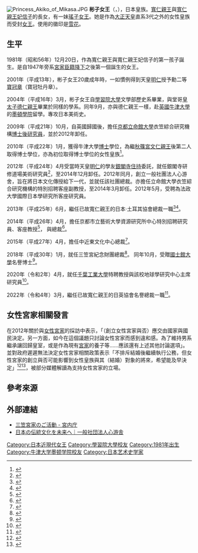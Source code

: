 {{東亞女性歷史人物
|名稱 = 彬子女王
|身份 = [[女王_(日本)|日本女王]]
|國家 = 
|時代 = 
|屆數 = 
|前任 = 
|繼任 = 
|圖片名稱 = Princess Akiko cropped 1 The New Year Greeting 2011 at the Tokyo Imperial Palace.jpg
|圖片大小 = 
|圖片說明 = 於2011年1月2日的新年朝賀中現身
|姓 = 
|穆坤 = <!--清代八旗满洲人物专用-->
|名 = 彬子
|姓名 = 
|字 = 
|最高職務 = 
|封爵 = 女王
|封號 = 
|位號 = 
|位階 = 
|品階 = 
|御稱號 = <!--日本皇族之稱號-->
|宮號1 = <!--日本皇族之宮號-->
|宮號2 = <!--朝鮮王族之宮號-->
|封地 = 
|湯沐邑 = 
|神號 = 
|尊號 = 
|族裔 = 
|信仰 = [[神道教|神道教]]
|旗籍 = <!--清朝旗人專用-->
|氏族 = 
|府邸 = 
|世系 = 
|初名 = 
|乳名 = <!--日本、朝鮮、琉球以外人物用-->
|幼名 = <!--日本人用-->
|兒名 = <!--朝鮮人用-->
|童名 = <!--琉球人用-->
|小字 = 
|號 = 
|法號 = 
|院號 = 
|其他名號 = 
|出生日期 = {{Birth date and age|1981|12|20|df=y}}
|出生地點 = {{Flag|Japan}}[[東京都|東京都]]
|婚年 = 
|逝世日期 = 
|逝世地點 = 
|諡號 = 
|墓葬 = 
|祠廟 = 
|父親 = [[寬仁親王|寬仁親王]]
|嫡母 = 
|母親 = [[寬仁親王妃信子|寬仁親王妃信子]]
|夫 = 
|婚姻名份 = 
|夫之父 = 
|夫之母 = 
|夫之嫡母 = 
|夫之元配 = 
|夫之正室 = 
|夫之繼室 = 
|夫之平妻 = 
|夫之側室 = 
|兄弟 = 
|姊妹 = [[瑤子女王|瑤子女王]]
|嫡兄弟 = 
|嫡姊妹 = 
|庶兄弟 = 
|庶姊妹 = 
|同胞兄弟 = 
|同胞姊妹 = 
|異母兄弟 = 
|異母姊妹 = 
|異父兄弟 = 
|異父姊妹 = 
|繼兄弟 = 
|繼姊妹 = 
|子 = 
|女 = 
|養子 = 
|養女 = 
|繼子 = 
|繼女 = 
|其他親屬 = 
|經歷 = 
|著作 = 
|注釋=
}}
[[File:Princess_Akiko_of_Mikasa.JPG|thumb]]
'''彬子女王'''（{{jpn|j=彬子 女王|hg=あきこ じょおう|rm=Akiko Joō}}，{{bd|1981年|12月20日||}}），日本皇族。[[寬仁親王|寬仁親王]]與[[寬仁親王妃信子|寬仁親王妃信子]]的長女，有一妹[[瑤子女王|瑤子女王]]。她是作為[[大正天皇|大正天皇]]直系3代之外的女性皇族而受封[[女王_(日本)|女王]]。使用的徽印是[[雪花|雪花]]。

==生平==
1981年（昭和56年）12月20日，作為寬仁親王與寬仁親王妃信子的第一孩子誕生。是自1947年旁系[[宮家|宮家]][[臣籍降下|臣籍降下]]之後第一個誕生的女王。

2001年（平成13年），彬子女王20歲成年時，一如慣例得到天皇[[明仁|明仁]]授予勳二等[[寶冠章|寶冠章]]（寶冠牡丹章）。

2004年（平成16年）3月，彬子女王自[[學習院大學|學習院大學]]文學部歷史系畢業，與堂哥[[德仁|皇太子德仁親王]]畢業於同樣的學系。同年9月，亦與德仁親王一樣，赴[[英國|英國]][[牛津大學|牛津大學]]的[[牛津大學墨頓學院|墨頓學院]]留學。專攻日本美術史。

2009年（平成21年）10月，自英國歸國後，擔任[[京都|京都]][[立命館大學|立命館大學]]衣笠綜合研究機構[[博士後|博士後研究員]]，並於2012年卸任。

2010年（平成22年）1月，獲得牛津大學[[博士|博士]]學位，為繼[[秋篠宮文仁親王|秋篠宮文仁親王]]後第二人取得博士學位，亦為初位取得博士學位的女性皇族<ref>{{cite news |language = ja 
|url = https://www.nikkei.com/article/DGXNASDG1000Y_Q1A510C1CR0000/
|title = 彬子さま、26日から訪英　学位授与式に出席 |date = 2011-05-10 |accessdate = 2022-06-24
|archiveurl=http://archive.today/2022.06.23-180738/https://www.nikkei.com/article/DGXNASDG1000Y_Q1A510C1CR0000/
|archivedate=2022-06-24}}</ref>。

2012年（平成24年）4月受當時天皇[[明仁|明仁]]的學友[[銀閣寺|銀閣寺]][[住持|住持]]{{link-ja|有馬頼底}}委託，就任銀閣寺研修道場美術研究員<ref>{{cite news
 |language    = ja
 |url         = https://jisin.jp/entertainment/entertainment-news/1607391/
 |title       = 電話一本で就職決定の三笠宮彬子さま「激安給料で市バス通勤」
 |date        = 2012-05-01
 |accessdate  = 2022-06-24
 |archiveurl  = https://web.archive.org/web/20201025113947/https://jisin.jp/entertainment/entertainment-news/1607391/
 |archivedate = 2020-10-25
}}</ref>，至2014年12月卸任。2012年同月，創立一般社團法人心游舍，旨在將日本文化傳授給下一代，並就任該社團總裁。亦擔任立命館大學衣笠綜合研究機構的特別招聘客座副教授，至2014年3月卸任。2012年5月，受聘為法政大學國際日本學研究所客座研究員。

2013年（平成25年）6月，繼任已故寬仁親王的日本‧土耳其協會總裁一職<ref>{{cite news |language = ja 
|url = https://www.chibanippo.co.jp/newspack/20140404/187158
|title = 彬子さま、トルコ訪問へ　寛仁親王の追悼公演出席 |date = 2014-04-04 |accessdate = 2022-06-24
|archiveurl=http://archive.today/2022.06.23-173601/https://www.chibanippo.co.jp/newspack/20140404/187158
|archivedate=2022-06-24}}</ref><ref>{{Cite web |language=ja 
|url=http://www.tkjts.jp/about/
|title=日本・トルコ協会とは » 概 要
|author=日本・トルコ協会
|accessdate=2022-06-24 |archivedate= 2022-06-24
|archiveurl=http://archive.today/2022.06.23-173954/http://www.tkjts.jp/about/
}}</ref>。

2014年（平成26年）4月，擔任京都市立藝術大學資源研究所中心特別招聘研究員、客座教授<ref>{{Cite web |language=ja 
|url=https://www.kcua.ac.jp/professors/kyakuinkyoju_ichiran/akikojoou/
|title=客員教授一覧 > 彬子女王 
|author=京都市立芸術大学
|accessdate=2022-06-24 |archivedate= 2022-06-24
|archiveurl=http://archive.today/2022.06.23-172915/https://www.kcua.ac.jp/professors/kyakuinkyoju_ichiran/akikojoou/
}}</ref>，
與{{link-ja| 公益社團法人日本職業滑雪教師協會|日本職業スキー教師協会}}總裁<ref>{{Cite web |language=ja 
|url=https://www.sia-japan.or.jp/about#president
|title=SIAとは |author=公益社団法人 日本プロスキー教師協会
|accessdate=2022-06-24 |archivedate= 2022-06-24
|archiveurl=http://archive.today/2022.06.23-172129/https://www.sia-japan.or.jp/about%23president
}}</ref>。

2015年（平成27年）4月，擔任中近東文化中心總裁<ref>{{Cite web |language=ja 
|url=http://www.meccj.or.jp/news/2015/post-9.php
|title=彬子女王殿下の総裁ご就任 |author=中近東文化センター |date=2015-03-31 |accessdate=2022-06-24 |archivedate= 2022-06-24
|archiveurl=http://archive.today/2022.06.23-170821/http://www.meccj.or.jp/news/2015/post-9.php}}</ref>。

2018年（平成30年）1月，就任三笠宮紀念財團總裁<ref>{{cite news |language = ja 
|url = https://www.asahi.com/articles/DA3S13311049.html 
|title = 彬子さま、三笠宮財団総裁に |date = 2018-01-13 |accessdate = 2022-06-24
|archiveurl=http://archive.today/2022.06.23-170511/https://www.asahi.com/articles/DA3S13311049.html
|archivedate=2022-06-24}}</ref>。
同年10月，受贈[[國士館大學|國士館大學]]名譽博士<ref>{{Cite web |language=ja |url=https://www.kokushikan.ac.jp/news/details_12451.html
|title=彬子女王殿下に名誉博士学位を贈呈 |author=国士舘大学 |date=2018-11-09 |accessdate=2022-06-24 |archivedate=2022-06-24
|archiveurl=http://archive.today/2022.06.23-175745/https://www.kokushikan.ac.jp/news/details_12451.html}}</ref>。

2020年（令和2年）4月，就任[[千葉工業大學|千葉工業大學]]特聘教授與該校地球學研究中心主席研究員<ref>{{Cite web |language=ja |url=https://www.it-chiba.ac.jp/media/pr20200401.pdf |title=彬子女王殿下、千葉工業大学特別教授および 千葉工業大学地球学研究センター主席研究員（非常勤）にご就任 |author=千葉工業大学 |date=2020-04-01 |accessdate=2022-06-24 |archive-date=2022-01-15 |archive-url=https://web.archive.org/web/20220115064625/https://www.it-chiba.ac.jp/media/pr20200401.pdf }}</ref>。

2022年（令和4年）3月，繼任已故寬仁親王的日英協會名譽總裁一職<ref>{{cite news |language = ja 
|url = https://www.jiji.com/jc/article?k=2022030100012&g=soc 
|title = 彬子さま、日英協会名誉総裁に |date = 2022-03-01 |accessdate = 2022-06-24
|archiveurl=http://archive.today/2022.06.23-165727/https://www.jiji.com/jc/article?k=2022030100012&g=soc 
|archivedate=2022-06-24}}</ref>。

==女性宮家相關發言==
在2012年關於{{link-ja|皇位繼承問題|皇位継承問題}}與[[女性宮家|女性宮家]]的採訪中表示，「（創立女性宮家與否）應交由國家與國民決定。另一方面，如今在這個議題只討論女性宮家而感到違和感。為了維持男系繼承讓{{link-ja|舊皇族|旧皇族}}回歸皇室，或是作為現有[[宮家|宮家]]的養子等……應該還有上述其他討論選項」。並對政府遲遲無法決定女性宮家相關政策表示「不排斥結婚後繼續執行公務，但女性宮家的創立與否可能影響到女性皇族與其（結婚）對象的將來，希望能及早決定」<ref>{{cite news
 |language    = ja
 |url         = http://mainichi.jp/select/wadai/koushitsu/news/20120107k0000m040108000c.html
 |title       = 寛仁親王家長女・彬子さま：「女性宮家」早い決着を
 |date        = 2012-01-07
 |archiveurl  = https://web.archive.org/web/20120106191824/http://mainichi.jp/select/wadai/koushitsu/news/20120107k0000m040108000c.html
 |archivedate = 2012-01-06
 |accessdate  = 2022-06-24
}}</ref><ref>{{cite news
 |language    = ja
 |url         = http://mainichi.jp/select/opinion/approach/news/20120107ddm004070141000c.html
 |title       = 急接近：彬子さま　典範改正に向けた女性皇族自身の思いとは？
 |date        = 2012-01-07
 |archiveurl  = https://web.archive.org/web/20120107031726/http://mainichi.jp/select/opinion/approach/news/20120107ddm004070141000c.html
 |archivedate = 2012-01-07
 |accessdate  = 2022-06-24
}}</ref>，被部分媒體解讀為支持女性宮家的立場。

==參考來源==
{{Reflist}}

==外部連結==
*[https://www.kunaicho.go.jp/activity/activity/05/activity05.html 三笠宮家のご活動 - 宮内庁] {{Wayback|url=https://www.kunaicho.go.jp/activity/activity/05/activity05.html |date=20211026044458 }} {{Language icon|ja}}
*[https://shinyusha.or.jp/ 日本の伝統文化を未来へ｜一般社団法人心游舎] {{Wayback|url=https://shinyusha.or.jp/ |date=20220502051403 }} {{Language icon|ja}}

{{日本皇室}}
{{DEFAULTSORT:Akiko of Mikasa, Princess}}
[[Category:日本近現代女王|Category:日本近現代女王]]
[[Category:學習院大學校友|Category:學習院大學校友]]
[[Category:1981年出生|Category:1981年出生]]
[[Category:牛津大学墨顿学院校友|Category:牛津大学墨顿学院校友]]
[[Category:日本艺术史学家|Category:日本艺术史学家]]